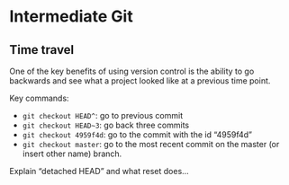 # Intermediate Git

## Time travel

One of the key benefits of using version control is the ability to go backwards and see what a project looked like at a previous time point.

Key commands: 

- `git checkout HEAD^`: go to previous commit 
- `git checkout HEAD~3`: go back three commits 
- `git checkout 4959f4d`: go to the commit with the id "4959f4d" 
- `git checkout master`: go to the most recent commit on the master (or insert other name) branch.

Explain "detached HEAD" and what reset does...
